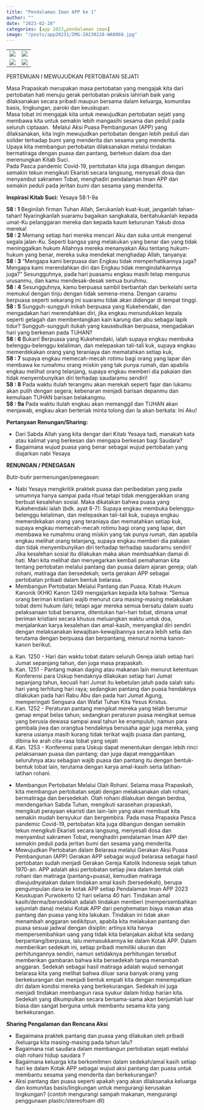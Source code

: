 ```yaml
---
title: "Pendalaman Iman APP ke 1"
author: ""
date: "2023-02-28"
categories: [app 2023,pendalaman iman]
image: "/posts/app20231/IMG-20230228-WA0060.jpg"
---
```


|                                              |                                              |
|------------------------------------|------------------------------------|
| ![](/posts/app20231/IMG-20230228-WA0028.jpg) | ![](/posts/app20231/IMG-20230228-WA0029.jpg) |
| ![](/posts/app20231/IMG-20230228-WA0030.jpg) | ![](/posts/app20231/IMG-20230228-WA0060.jpg) |

PERTEMUAN I
MEWUJUDKAN PERTOBATAN SEJATI 

Masa Prapaskah merupakan masa pertobatan yang mengajak kita dari 
pertobatan hati menuju gerak pertobatan praksis lahiriah baik yang 
dilaksanakan secara pribadi maupun bersama dalam keluarga, komunitas basis, 
lingkungan, paroki dan keuskupan.\
Masa tobat ini mengajak kita untuk mewujudkan pertobatan sejati yang membawa kita untuk semakin lebih
mangasihi sesama dan peduli pada seluruh ciptaaan.\ 
Melalui Aksi Puasa Pembangunan (APP) yang dilaksanakan, kita 
ingin mewujudkan pertobatan dengan lebih peduli dan solider terhadap bumi 
yang menderita dan sesama yang menderita. \
Upaya kita membangun 
pertobatan dilaksanakan melalui tindakan bermatiraga dengan puasa dan 
pantang, bertekun dalam doa dan merenungkan Kitab Suci.\
Pada Pasca pandemic Covid-19, pertobatan kita juga dibangun dengan semakin tekun 
mengikuti Ekaristi secara langsung, menyesali dosa dan menyambut sakramen 
Tobat, menghadiri pendalaman Iman APP dan semakin peduli pada jeritan 
bumi dan sesama yang menderita.

**Inspirasi Kitab Suci:** Yesaya 58:1-9a\

**58 : 1** Beginilah firman Tuhan Allah, Serukanlah kuat-kuat, janganlah 
tahan-tahan! Nyaringkanlah suaramu bagaikan sangkakala, 
beritahukanlah kepada umat-Ku pelanggaran mereka dan kepada 
kaum keturunan Yakub dosa mereka!\
**58 : 2** Memang setiap hari mereka mencari Aku dan suka untuk mengenal 
segala jalan-Ku. Seperti bangsa yang melakukan yang benar dan yang 
tidak meninggalkan hukum Allahnya mereka menanyakan Aku 
tentang hukum-hukum yang benar, mereka suka mendekat menghadap 
Allah, tanyanya:\
**58 : 3** "Mengapa kami berpuasa dan Engkau tidak memperhatikannya juga? 
Mengapa kami merendahkan diri dan Engkau tidak mengindahkannya 
juga?" Sesungguhnya, pada hari puasamu engkau masih tetap 
mengurus urusanmu, dan kamu mendesak-desak semua buruhmu.\
**58 : 4** Sesungguhnya, kamu berpuasa sambil berbantah dan berkelahi serta 
memukul dengan tinju dengan tidak semena-mena. Dengan caramu 
berpuasa seperti sekarang ini suaramu tidak akan didengar di tempat 
tinggi.\
**58 : 5** Sungguh-sungguh inikah berpuasa yang Kukehendaki, dan 
mengadakan hari merendahkan diri, jika engkau menundukkan kepala 
seperti gelagah dan membentangkan kain karung dan abu sebagai 
lapik tidur? Sungguh-sungguh itukah yang kausebutkan berpuasa, 
mengadakan hari yang berkenan pada TUHAN?\
**58 : 6** Bukan! Berpuasa yang Kukehendaki, ialah supaya engkau membuka 
belenggu-belenggu kelaliman, dan melepaskan tali-tali kuk, supaya 
engkau memerdekakan orang yang teraniaya dan mematahkan setiap 
kuk,\
**58 : 7** supaya engkau memecah-mecah rotimu bagi orang yang lapar dan 
membawa ke rumahmu orang miskin yang tak punya rumah, dan 
apabila engkau melihat orang telanjang, supaya engkau memberi dia 
pakaian dan tidak menyembunyikan diri terhadap saudaramu sendiri!\
**58 : 8** Pada waktu itulah terangmu akan merekah seperti fajar dan lukamu 
akan pulih dengan segera; kebenaran menjadi barisan depanmu dan 
kemuliaan TUHAN barisan belakangmu.\
**58 : 9a** Pada waktu itulah engkau akan memanggil dan TUHAN akan 
menjawab, engkau akan berteriak minta tolong dan Ia akan berkata: 
Ini Aku!\

**Pertanyaan Renungan/Sharing:**\

- Dari Sabda Allah yang kita dengar dari Kitab Yesaya tadi, manakah kata 
atau kalimat yang berkesan dan mengapa berkesan bagi Saudara?
- Bagaimana wujud puasa yang benar sebagai wujud pertobatan yang 
diajarkan nabi Yesaya

**RENUNGAN / PENEGASAN**\

Butir-butir permenungan/penegasan:

- Nabi Yesaya mengkritik praktek puasa dan peribadatan yang pada 
umumnya hanya sampai pada ritual tetapi tidak menggerakkan orang 
berbuat kesalehan sosial. Maka dikatakan bahwa puasa yang Kukehendaki 
ialah (bdk. ayat 6-7): Supaya engkau membuka belenggu-belenggu 
kelaliman, dan melepaskan tali-tali kuk, supaya engkau memerdekakan 
orang yang teraniaya dan mematahkan setiap kuk, supaya engkau 
memecah-mecah rotimu bagi orang yang lapar, dan membawa ke 
rumahmu orang miskin yang tak punya rumah, dan apabila engkau melihat 
orang telanjang, supaya engkau memberi dia pakaian dan tidak 
menyembunyikan diri terhadap terhadap saudaramu sendiri! Jika 
kesalehan sosial itu dilakukan maka akan membuahkan damai di hati. Mari 
kita melihat dan menyegarkan kembali pemahaman kita tentang pertobatan
melalui pantang dan puasa dalam ajaran gereja; olah rohani, matiraga dan 
bersedekah; serta gerakan APP sebagai pertobatan pribadi dalam bentuk 
belarasa.
- Membangun Pertobatan Melalui Pantang dan Puasa. Kitab Hukum 
Kanonik (KHK) Kanon 1249 mengajarkan kepada kita bahwa: “Semua 
orang beriman kristiani wajib menurut cara masing-masing melakukan 
tobat demi hukum ilahi; tetapi agar mereka semua bersatu dalam suatu 
pelaksanaan tobat bersama, ditentukan hari-hari tobat, dimana umat 
beriman kristiani secara khusus meluangkan waktu untuk doa, 
menjalankan karya kesalehan dan amal-kasih, menyangkal diri sendiri 
dengan melaksanakan kewajiban-kewajibannya secara lebih setia dan 
terutama dengan berpuasa dan berpantang, menurut norma kanon-kanon 
berikut.
a) Kan. 1250 - Hari dan waktu tobat dalam seluruh Gereja ialah 
setiap hari Jumat sepanjang tahun, dan juga masa prapaskah.
b) Kan. 1251 - Pantang makan daging atau makanan lain menurut 
ketentuan Konferensi para Uskup hendaknya dilakukan setiap hari 
Jumat sepanjang tahun, kecuali hari Jumat itu kebetulan jatuh pada 
salah satu hari yang terhitung hari raya; sedangkan pantang dan
puasa hendaknya dilakukan pada hari Rabu Abu dan pada hari 
Jumat Agung, memperingati Sengsara dan Wafat Tuhan Kita Yesus
Kristus.
c) Kan. 1252 - Peraturan pantang mengikat mereka yang telah 
berumur genap empat belas tahun; sedangkan peraturan puasa
mengikat semua yang berusia dewasa sampai awal tahun ke 
enampuluh; namun para gembala jiwa dan orangtua hendaknya 
berusaha agar juga mereka, yang karena usianya masih kurang 
tidak terikat wajib puasa dan pantang, dibina ke arah cita-rasa 
tobat yang sejati
d) Kan. 1253 - Konferensi para Uskup dapat menentukan dengan lebih 
rinci pelaksanaan puasa dan pantang; dan juga dapat menggantikan 
seluruhnya atau sebagian wajib puasa dan pantang itu dengan 
bentuk-bentuk tobat lain, terutama dengan karya amal-kasih serta 
latihan-latihan rohani. 
- Membangun Pertobatan Melalui Olah Rohani. Selama masa Prapaskah, 
kita membangun pertobatan sejati dengan melaksanakan olah rohani, 
bermatiraga dan bersedekah. Olah rohani dilakukan dengan berdoa, 
mendengarkan Sabda Tuhan, mengikuti sarasehan prapaskah, mengikuti 
perayaan ekaristi dan lain-lain yang akan membuat kita semakin mudah 
bersyukur dan bergembira. Pada masa Prapaska Pasca pandemic Covid-19,
pertobatan kita juga dibangun dengan semakin tekun mengikuti Ekaristi
secara langsung, menyesali dosa dan menyambut sakramen Tobat, 
menghadiri pendalaman Iman APP dan semakin peduli pada jeritan bumi 
dan sesama yang menderita.
- Mewujudkan Pertobatan dalam Belarasa melalui Gerakan Aksi Puasa 
Pembangunan (APP)
Gerakan APP sebagai wujud belarasa sebagai hasil pertobatan sudah 
menjadi Gerakan Gereja Katolik Indonesia sejak tahun 1970-an. APP 
adalah aksi pertobatan setiap jiwa dalam bentuk olah rohani dan matiraga 
(pantang+puasa), kemudian matiraga diwujudnyatakan dalam tindakan 
amal kasih (bersedekah), berupa pengumpulan dana ke kotak APP setiap 
Pendalaman Iman APP 2023 Keuskupan Purwokerto 12
hari selama 40 hari. Tindakan amal kasih/derma/bersedekah adalah 
tindakan memberi (mempersembahkan sejumlah dana) melalui Kotak APP 
dari penghematan biaya makan atas pantang dan puasa yang kita lakukan. 
Tindakan ini tidak akan menambah anggaran sedikitpun, apabila kita 
melakukan pantang dan puasa sesuai jadwal dengan disiplin: artinya kita 
hanya mempersembahkan uang yang tidak kita belanjakan akibat kita 
sedang berpantang/berpuasa, lalu memasukkannya ke dalam Kotak APP. 
Dalam memberikan sedekah ini, setiap pribadi memiliki ukuran dan 
perhitungannya sendiri, namun setidaknya perhitungan tersebut 
memberikan gambaran bahwa kita bersedekah tanpa menambah anggaran.
Sedekah sebagai hasil matiraga adalah wujud semangat belarasa kita yang 
melihat bahwa diluar sana banyak orang yang berkekurangan dan menjadi 
bentuk empati kita dengan menempatkan diri dalam kondisi mereka yang 
berkekurangan. Sedekah ini juga menjadi tindakan membangun rasa 
syukur dalam hidup harian kita. Sedekah yang dikumpulkan secara 
bersama-sama akan berjumlah luar biasa dan sangat berguna untuk 
membantu sesama kita yang berkekurangan.\

**Sharing Pengalaman dan Rencana Aksi**

- Bagaimana praktek pantang dan puasa yang dilakukan oleh pribadi 
/keluarga kita masing-masing pada tahun lalu?
- Bagaimana niat saudara dalam membangun pertobatan sejati melalui olah 
rohani hidup saudara ?
- Bagaimana keluarga kita berkomitmen dalam sedekah/amal kasih setiap 
hari ke dalam Kotak APP sebagai wujud aksi pantang dan puasa untuk 
membantu sesama yang menderita dan berkekurangan?
- Aksi pantang dan puasa seperti apakah yang akan dilaksanaka keluarga dan 
komunitas basis/lingkungan untuk mengurangi kerusakan lingkungan?
(contoh mengurangi sampah makanan, mengurangi penggunaan
plastic/stereofoam dll)

